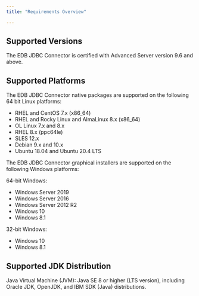 ```yaml
---
title: "Requirements Overview"

---
```


<div id="requirements_overview" class="registered_link"></div>

## Supported Versions

The EDB JDBC Connector is certified with Advanced Server version 9.6 and above.

## Supported Platforms

The EDB JDBC Connector native packages are supported on the following 64 bit Linux platforms:

-   RHEL and CentOS 7.x (x86_64) 
-   RHEL and Rocky Linux and AlmaLinux 8.x (x86_64) 
-   OL Linux 7.x and 8.x
-   RHEL 8.x (ppc64le)
-   SLES 12.x
-   Debian 9.x and 10.x
-   Ubuntu 18.04 and Ubuntu 20.4 LTS

The EDB JDBC Connector graphical installers are supported on the following Windows platforms:

64-bit Windows:

-   Windows Server 2019
-   Windows Server 2016
-   Windows Server 2012 R2
-   Windows 10
-   Windows 8.1

32-bit Windows:

-   Windows 10
-   Windows 8.1

## Supported JDK Distribution

Java Virtual Machine (JVM): Java SE 8 or higher (LTS version), including Oracle JDK, OpenJDK, and IBM SDK (Java) distributions.
